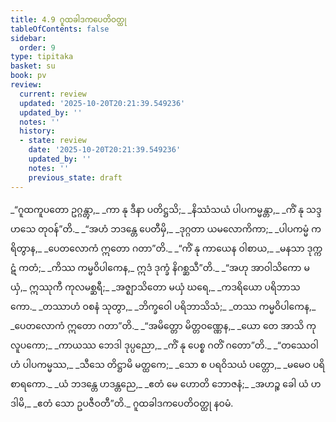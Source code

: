 ```yaml
---
title: 4.9 ဂူထခါဒကပေတိဝတ္ထု
tableOfContents: false
sidebar:
  order: 9
type: tipitaka
basket: su
book: pv
review:
  current: review
  updated: '2025-10-20T20:21:39.549236'
  updated_by: ''
  notes: ''
  history:
  - state: review
    date: '2025-10-20T20:21:39.549236'
    updated_by: ''
    notes: ''
    previous_state: draft
---
```



<DynamicBreadcrumb />


<ReviewStatus review={frontmatter.review} showDetails={true} />

<HypothesisAnnotation frontmatter={frontmatter} />

<Division number="774" book="pv" e="ch" v="19" p="213">

<Paragraph number="830" type="verses" book="pv">
_“ဂူထကူပတော ဥဂ္ဂန္တွာ,_  
_ကာ နု ဒီနာ ပတိဋ္ဌသိ;_  
_နိဿံသယံ ပါပကမ္မန္တာ,_  
_ကိံ နု သဒ္ဒဟသေ တုဝန်”တိ._  

</Paragraph>

</Division>
<Division number="775" book="pv" e="ch" v="19" p="213">

<Paragraph number="831" type="verses" book="pv">
_“အဟံ ဘဒန္တေ ပေတီမှိ,_  
_ဒုဂ္ဂတာ ယမလောကိကာ;_  
_ပါပကမ္မံ ကရိတွာန,_  
_ပေတလောကံ ဣတော ဂတာ”တိ._  

</Paragraph>

</Division>
<Division number="776" book="pv" e="ch" v="19" p="213">

<Paragraph number="832" type="verses" book="pv">
_“ကိံ နု ကာယေန ဝါစာယ,_  
_မနသာ ဒုက္ကဋံ ကတံ;_  
_ကိဿ ကမ္မဝိပါကေန,_  
ဣဒံ ဒုက္ခံ နိဂစ္ဆသီ”တိ._  

</Paragraph>

</Division>
<Division number="777" book="pv" e="ch" v="19" p="213">

<Paragraph number="833" type="verses" book="pv">
_“အဟု အာဝါသိကော မယှံ,_  
ဣဿုကီ ကုလမစ္ဆရီ;_  
_အဇ္ဈာသိတော မယှံ ဃရေ,_  
_ကဒရိယော ပရိဘာသကော._  

</Paragraph>

</Division>
<Division number="778" book="pv" e="ch" v="19" p="213">

<Paragraph number="834" type="verses" book="pv">
_တဿာဟံ ဝစနံ သုတွာ,_  
_ဘိက္ခဝေါ ပရိဘာသိသံ;_  
_တဿ ကမ္မဝိပါကေန,_  
_ပေတလောကံ ဣတော ဂတာ”တိ._  

</Paragraph>

</Division>
<Division number="779" book="pv" e="ch" v="19" p="213">

<Paragraph number="835" type="verses" book="pv">
_“အမိတ္တော မိတ္တဝဏ္ဏေန,_  
_ယော တေ အာသိ ကုလူပကော;_  
_ကာယဿ ဘေဒါ ဒုပ္ပညော,_  
_ကိံ နု ပေစ္စ ဂတိံ ဂတော”တိ._  

</Paragraph>

</Division>
<Division number="780" book="pv" e="ch" v="19" p="213">

<Paragraph number="836" type="verses" book="pv">
_“တဿေဝါဟံ ပါပကမ္မဿ,_  
_သီသေ တိဋ္ဌာမိ မတ္ထကေ;_  
_သော စ ပရဝိသယံ ပတ္တော,_  
_မမေဝ ပရိစာရကော._  

</Paragraph>

</Division>
<Division number="781" book="pv" e="ch" v="19" p="213">

<Paragraph number="837" type="verses" book="pv">
_ယံ ဘဒန္တေ ဟဒန္တညေ,_  
_ဧတံ မေ ဟောတိ ဘောဇနံ;_  
_အဟဉ္စ ခေါ ယံ ဟဒါမိ,_  
_ဧတံ သော ဥပဇီဝတီ”တိ._  


</Paragraph>
</Division>

<Paragraph number="838" type="center" book="pv">
ဂူထခါဒကပေတိဝတ္ထု နဝမံ.
</Paragraph>